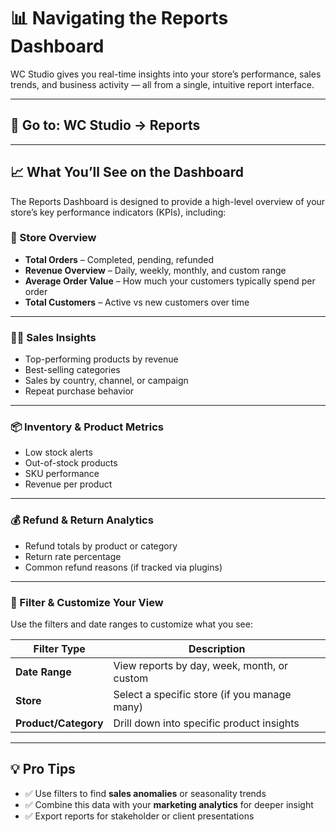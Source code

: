 # 📊 Navigating the Reports Dashboard

WC Studio gives you real-time insights into your store’s performance, sales trends, and business activity — all from a single, intuitive report interface.

---

## 📍 Go to: WC Studio → Reports

---

## 📈 What You’ll See on the Dashboard

The Reports Dashboard is designed to provide a high-level overview of your store’s key performance indicators (KPIs), including:

### 🛒 Store Overview

- **Total Orders** – Completed, pending, refunded
- **Revenue Overview** – Daily, weekly, monthly, and custom range
- **Average Order Value** – How much your customers typically spend per order
- **Total Customers** – Active vs new customers over time

---

### 🕵️‍♂️ Sales Insights

- Top-performing products by revenue
- Best-selling categories
- Sales by country, channel, or campaign
- Repeat purchase behavior

---

### 📦 Inventory & Product Metrics

- Low stock alerts
- Out-of-stock products
- SKU performance
- Revenue per product

---

### 💰 Refund & Return Analytics

- Refund totals by product or category
- Return rate percentage
- Common refund reasons (if tracked via plugins)

---

### 🔎 Filter & Customize Your View

Use the filters and date ranges to customize what you see:

| Filter Type        | Description                                  |
|--------------------|----------------------------------------------|
| **Date Range**     | View reports by day, week, month, or custom  |
| **Store**          | Select a specific store (if you manage many) |
| **Product/Category**| Drill down into specific product insights   |

---

## 💡 Pro Tips

- ✅ Use filters to find **sales anomalies** or seasonality trends
- ✅ Combine this data with your **marketing analytics** for deeper insight
- ✅ Export reports for stakeholder or client presentations